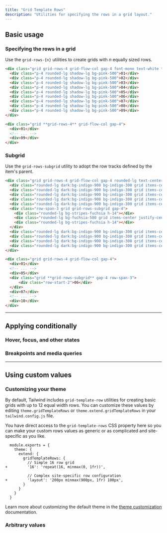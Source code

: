 ```yaml
---
title: "Grid Template Rows"
description: "Utilities for specifying the rows in a grid layout."
---
```




## Basic usage

### Specifying the rows in a grid

Use the `grid-rows-{n}` utilities to create grids with _n_ equally sized rows.

```html {{ example: true }}
<div class="grid grid-rows-4 grid-flow-col gap-4 font-mono text-white text-sm text-center font-bold leading-6 bg-stripes-pink rounded-lg">
  <div class="p-4 rounded-lg shadow-lg bg-pink-500">01</div>
  <div class="p-4 rounded-lg shadow-lg bg-pink-500">02</div>
  <div class="p-4 rounded-lg shadow-lg bg-pink-500">03</div>
  <div class="p-4 rounded-lg shadow-lg bg-pink-500">04</div>
  <div class="p-4 rounded-lg shadow-lg bg-pink-500">05</div>
  <div class="p-4 rounded-lg shadow-lg bg-pink-500">06</div>
  <div class="p-4 rounded-lg shadow-lg bg-pink-500">07</div>
  <div class="p-4 rounded-lg shadow-lg bg-pink-500">08</div>
  <div class="p-4 rounded-lg shadow-lg bg-pink-500">09</div>
</div>
```

```html
<div class="grid **grid-rows-4** grid-flow-col gap-4">
  <div>01</div>
  <!-- ... -->
  <div>09</div>
</div>
```

### Subgrid

Use the `grid-rows-subgrid` utility to adopt the row tracks defined by the item's parent.

```html {{ example: true }}
<div class="grid grid-rows-4 grid-flow-col gap-4 rounded-lg text-center font-mono text-sm font-bold leading-6 text-white">
  <div class="rounded-lg dark:bg-indigo-900 bg-indigo-300 grid items-center justify-center h-14 shadow-lg">01</div>
  <div class="rounded-lg dark:bg-indigo-900 bg-indigo-300 grid items-center justify-center h-14 shadow-lg">02</div>
  <div class="rounded-lg dark:bg-indigo-900 bg-indigo-300 grid items-center justify-center h-14 shadow-lg">03</div>
  <div class="rounded-lg dark:bg-indigo-900 bg-indigo-300 grid items-center justify-center h-14 shadow-lg">04</div>
  <div class="rounded-lg dark:bg-indigo-900 bg-indigo-300 grid items-center justify-center h-14 shadow-lg">05</div>
  <div class="row-span-3 grid grid-rows-subgrid gap-4">
    <div class="rounded-lg bg-stripes-fuchsia h-14"></div>
    <div class="rounded-lg bg-fuchsia-500 grid items-center justify-center h-14 shadow-lg">06</div>
    <div class="rounded-lg bg-stripes-fuchsia h-14"></div>
  </div>
  <div class="rounded-lg dark:bg-indigo-900 bg-indigo-300 grid items-center justify-center h-14 shadow-lg">07</div>
  <div class="rounded-lg dark:bg-indigo-900 bg-indigo-300 grid items-center justify-center h-14 shadow-lg">08</div>
  <div class="rounded-lg dark:bg-indigo-900 bg-indigo-300 grid items-center justify-center h-14 shadow-lg">09</div>
  <div class="rounded-lg dark:bg-indigo-900 bg-indigo-300 grid items-center justify-center h-14 shadow-lg">10</div>
</div>
```

```html
<div class="grid grid-rows-4 grid-flow-col gap-4">
  <div>01</div>
  <!-- ... -->
  <div>05</div>
  <div class="grid **grid-rows-subgrid** gap-4 row-span-3">
      <div class="row-start-2">06</div>
  </div>
  <div>07</div>
  <!-- ... -->
  <div>10</div>
</div>
```

---

## <Heading ignore>Applying conditionally</Heading>

### <Heading ignore>Hover, focus, and other states</Heading>

<HoverFocusAndOtherStates defaultClass="grid grid-rows-2" featuredClass="grid-rows-6" />

### <Heading ignore>Breakpoints and media queries</Heading>

<BreakpointsAndMediaQueries defaultClass="grid grid-rows-2" featuredClass="grid-rows-6" />

---

## Using custom values

### Customizing your theme

By default, Tailwind includes `grid-template-row` utilities for creating basic grids with up to 12 equal width rows. You can customize these values by editing `theme.gridTemplateRows` or `theme.extend.gridTemplateRows` in your `tailwind.config.js` file.

You have direct access to the `grid-template-rows` CSS property here so you can make your custom rows values as generic or as complicated and site-specific as you like.

```diff-js {{ filename: 'tailwind.config.js' }}
  module.exports = {
    theme: {
      extend: {
        gridTemplateRows: {
          // Simple 16 row grid
+         '16': 'repeat(16, minmax(0, 1fr))',

          // Complex site-specific row configuration
+         'layout': '200px minmax(900px, 1fr) 100px',
        }
      }
    }
  }
```

Learn more about customizing the default theme in the [theme customization](/docs/theme#customizing-the-default-theme) documentation.

### Arbitrary values

<ArbitraryValues property="grid-template-rows" defaultClass="grid" featuredClass="grid-rows-[200px_minmax(900px,_1fr)_100px]" />
